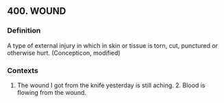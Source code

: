## 400. WOUND
### Definition
A type of external injury in which in skin or tissue is torn, cut,  punctured or otherwise hurt. (Concepticon, modified)

### Contexts
1. The wound I got from the knife yesterday is still aching. 2. Blood is flowing from the wound.


